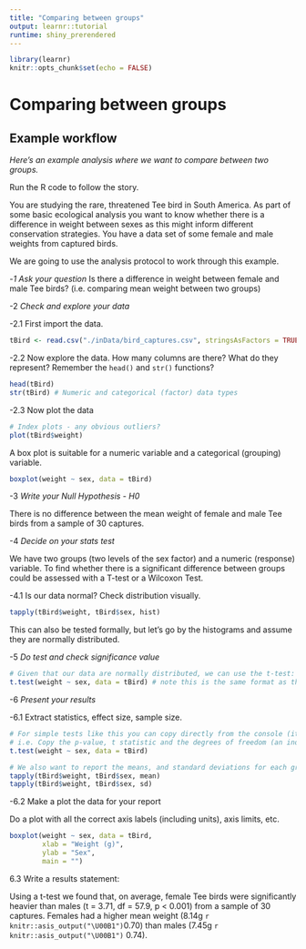```yaml
---
title: "Comparing between groups"
output: learnr::tutorial
runtime: shiny_prerendered
---
```


```r
library(learnr)
knitr::opts_chunk$set(echo = FALSE)
```


# Comparing between groups  

## Example workflow

*Here's an example analysis where we want to compare between two groups.*

Run the R code to follow the story.

You are studying the rare, threatened Tee bird in South America. As part of some basic ecological analysis you want to know whether there is a difference in weight between sexes as this might inform different conservation strategies. You have a data set of some female and male weights from captured birds.

We are going to use the analysis protocol to work through this example.

-*1 Ask your question*
Is there a difference in weight between female and male Tee birds?
(i.e. comparing mean weight between two groups)

-2 *Check and explore your data*

-2.1 First import the data. 

```r

tBird <- read.csv("./inData/bird_captures.csv", stringsAsFactors = TRUE)

```

-2.2 Now explore the data. 
How many columns are there? What do they represent? Remember the `head()` and `str()` functions?

```r
head(tBird)
str(tBird) # Numeric and categorical (factor) data types

```

-2.3 Now plot the data

```r
# Index plots - any obvious outliers?
plot(tBird$weight)

```

A box plot is suitable for a numeric variable and a categorical (grouping) variable.

```r

boxplot(weight ~ sex, data = tBird)

```

-3 *Write your Null Hypothesis - H0*

There is no difference between the mean weight of female and male Tee birds from a sample of 30 captures.

-4 *Decide on your stats test*

We have two groups (two levels of the sex factor) and a numeric (response) variable. To find whether there is a significant difference between groups could be assessed with a T-test or a Wilcoxon Test.

-4.1 Is our data normal? Check distribution visually.
```r

tapply(tBird$weight, tBird$sex, hist)

```

This can also be tested formally, but let's go by the histograms and assume they are normally distributed.

-5 *Do test and check significance value*
```r
# Given that our data are normally distributed, we can use the t-test:
t.test(weight ~ sex, data = tBird) # note this is the same format as the boxplot

```


-6 *Present your results*

-6.1 Extract statistics, effect size, sample size.
```r
# For simple tests like this you can copy directly from the console (it's also possible to export as a csv)
# i.e. Copy the p-value, t statistic and the degrees of freedom (an indication of sample size)
t.test(weight ~ sex, data = tBird)

# We also want to report the means, and standard deviations for each group
tapply(tBird$weight, tBird$sex, mean)
tapply(tBird$weight, tBird$sex, sd)

```

-6.2  Make a plot the data for your report

Do a plot with all the correct axis labels (including units), axis limits, etc.
```r

boxplot(weight ~ sex, data = tBird,
        xlab = "Weight (g)",
        ylab = "Sex",
        main = "")

```

6.3 Write a results statement:

Using a t-test we found that, on average, female Tee birds were significantly heavier than males (t = 3.71, df = 57.9, p < 0.001) from a sample of 30 captures. Females had a higher mean weight (8.14g `r knitr::asis_output("\U00B1")`0.70) than males (7.45g `r knitr::asis_output("\U00B1")` 0.74).

 
